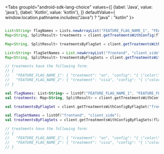 
<p />

<Tabs
  groupId="android-sdk-lang-choice"
  values={[
    {label: 'Java', value: 'java'},
    {label: 'Kotlin', value: 'kotlin'},
  ]} defaultValue={ window.location.pathname.includes("Java") ? "java" : "kotlin" }>
  <TabItem value="java">

```java

List<String> flagNames = Lists.newArrayList("FEATURE_FLAG_NAME_1", "FEATURE_FLAG_NAME_2");
Map<String, SplitResult> treatments = client.getTreatmentsWithConfig(flagNames, null);

Map<String, SplitResult> treatmentsByFlagSet = client.getTreatmentsWithConfigByFlagSet("frontend", null);

List<String> flagSetNames = List.newArrayList("frontend", "client_side");
Map<String, SplitResult> treatmentsByFlagSets = client.getTreatmentsWithConfigByFlagSets(flagSetNames, null);

// treatments have the following form:
// {
//   "FEATURE_FLAG_NAME_1": { "treatment": "on", "config": "{ \"color\":\"red\" }" },
//   "FEATURE_FLAG_NAME_2": { "treatment": "visa", "config": "{ \"color\":\"red\" }" }
// }
```

  </TabItem>
  <TabItem value="kotlin">

```kotlin
val flagNames: List<String> = listOf("FEATURE_FLAG_NAME_1", "FEATURE_FLAG_NAME_2")
val treatments: Map<String, SplitResult> = client.getTreatmentsWithConfig(flagNames, null)

val treatmentsByFlagSet = client.getTreatmentsWithConfigByFlagSet("frontend", null)

val flagSetNames = listOf("frontend", "client_side");
val treatmentsByFlagSets = client.getTreatmentsWithConfigByFlagSets(flagSetNames, null)

// treatments have the following form:
// {
//   "FEATURE_FLAG_NAME_1": { "treatment": "on", "config": "{ \"color\":\"red\" }" },
//   "FEATURE_FLAG_NAME_2": { "treatment": "visa", "config": "{ \"color\":\"red\" }" }
// }
```

  </TabItem>
</Tabs>